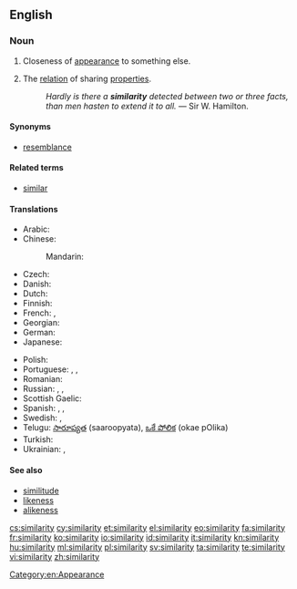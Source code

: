 {{wikipedia}}
==English==

===Noun===
{{en-noun|similarities}}

# Closeness of [[appearance]] to something else.
# {{context|philosophy}} The [[relation]] of sharing [[properties]].
#: ''Hardly is there a '''similarity''' detected between two or three facts, than men hasten to extend it to all.'' &mdash; Sir W. Hamilton.

====Synonyms====
* [[resemblance]]

====Related terms====
* [[similar]]

====Translations====
{{trans-top|closeness}}
* Arabic: {{t-|ar|تشابه|m|tr=tašābuh|sc=Arab}}
* Chinese:
*: Mandarin: {{t|cmn|相似|tr=xiāngsì|sc=Hani}}
* Czech: {{t-|cs|podobnost|f}}
* Danish: {{t-|da|lighed|c}}
* Dutch: {{t+|nl|gelijkenis|f}}
* Finnish: {{t-|fi|samankaltaisuus}}
* French: {{t+|fr|similarité|f}}, {{t+|fr|similitude|f}}
* Georgian: {{t-|ka|მსგავსება|tr=msgavseba|sc=Geor}}
* German: {{t+|de|Ähnlichkeit|f}}
* Japanese: {{t+|ja|類似|tr=るいじ, ruiji|sc=Jpan}}
{{trans-mid}}
* Polish: {{t+|pl|podobieństwo|n}}
* Portuguese: {{t+|pt|semelhança|f}}, {{t-|pt|similardidade|f}}, {{t|pt|similaridade|f}}
* Romanian: {{t-|ro|similaritate}}
* Russian: {{t+|ru|сходство|n|tr=sxódstvo|sc=Cyrl}}, {{t+|ru|подобие|n|tr=podóbije|sc=Cyrl}}, {{t+|ru|схожесть|f|tr=sxóžestʹ|sc=Cyrl}}
* Scottish Gaelic: {{t-|gd|coltas|m}}
* Spanish: {{t-|es|semejanza|f}},  {{t+|es|similitud|f}}, {{qualifier|barbarism}} {{t-|es|similaridad|f}}
* Swedish: {{t+|sv|likhet}},  {{t-|sv|Similaritet}}
* Telugu: [[సారూప్యత]] (saaroopyata), [[ఒకే పోలిక]] (okae pOlika)
* Turkish: {{t+|tr|benzerlik}}
* Ukrainian: {{t-|uk|схожість|f|tr=sxóžistʹ|sc=Cyrl}}, {{t-|uk|подібність|f|tr=podíbnistʹ|sc=Cyrl}}
{{trans-bottom}}

====See also====
* [[similitude]]
* [[likeness]]
* [[alikeness]]

[[Category:en:Appearance]]

[[cs:similarity]]
[[cy:similarity]]
[[et:similarity]]
[[el:similarity]]
[[eo:similarity]]
[[fa:similarity]]
[[fr:similarity]]
[[ko:similarity]]
[[io:similarity]]
[[id:similarity]]
[[it:similarity]]
[[kn:similarity]]
[[hu:similarity]]
[[ml:similarity]]
[[pl:similarity]]
[[sv:similarity]]
[[ta:similarity]]
[[te:similarity]]
[[vi:similarity]]
[[zh:similarity]]